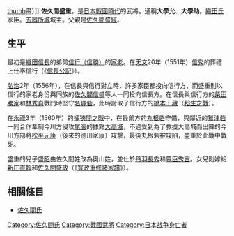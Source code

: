 {{refimprove|time=2015-01-29T07:43:55+00:00}}
{{about|[[佐久間盛經|佐久間盛經]]的兒子，仕於[[織田信秀|織田信秀]]、[[織田信長|信長]]的武將'''佐久間大學'''|[[佐久間盛通|佐久間盛通]]的長男久六|佐久間盛重 (久六)|[[旗本|旗本]][[佐久間盛郎|佐久間盛郎]]的兒子‧[[佐久間盛久|佐久間盛久]]的養子九平|佐久間盛重 (九平)}}
[[file:Sakuma_Daigaku.jpg|thumb]]畫）]]
{{japanese|japanese=佐久間 盛重|kana=さくま もりしげ|romaji=Sakuma Morishige}}
'''佐久間盛重'''{{BD|？||1560年|6月11日||}}，是[[日本戰國時代|日本戰國時代]]的武將。通稱'''大學允'''、'''大學助'''。[[織田氏|織田氏]]家臣。[[五器所城|五器所城]]城主。父親是[[佐久間盛經|佐久間盛經]]。

== 生平 ==
最初是[[織田信長|織田信長]]的弟弟[[織田信行|信行（信勝）]]的[[家老|家老]]。在[[天文_(後奈良天皇)|天文]]20年（1551年）[[織田信秀|信秀]]的葬禮上仕奉信行（《[[信長公記|信長公記]]》）。

[[弘治_(後奈良天皇)|弘治]]2年（1556年），在信長與信行對立時，許多家臣都投向信行方，而盛重則以信行的家老身份與同族的[[佐久間信盛|佐久間信盛]]等人一同投向信長方。在信長與信行方的[[柴田勝家|柴田勝家]]和[[林秀貞|林秀貞]]戰鬥時堅守[[名塚砦|名塚砦]]，此時討取了信行方的[[橋本十藏|橋本十藏]]（[[稻生之戰|稻生之戰]]）。

在[[永祿|永祿]]3年（1560年）的[[桶狹間之戰|桶狹間之戰]]中，在最前方的[[丸根砦|丸根砦]]守備，與鄰近的[[鷲津砦|鷲津砦]]一同合作牽制今川方侵攻[[尾張|尾張]]的據點[[大高城|大高城]]，不過受到為了救援大高城而出陣的今川方部將[[松平元康|松平元康]]（後來的德川家康）攻擊，最後丸根砦被攻陷，盛重於此戰中戰死。

盛重的兒子[[奧山盛昭|盛昭]]由佐久間姓改為奧山姓，並仕於[[丹羽長秀|丹羽長秀]]和[[豐臣秀吉|豐臣秀吉]]。女兒則嫁給[[新庄直賴|新庄直賴]]和[[佐久間盛政|佐久間盛政]]（《[[寬政重修諸家譜|寬政重修諸家譜]]》）。

== 相關條目 ==
*[[佐久間氏|佐久間氏]]

[[Category:佐久間氏|Category:佐久間氏]]
[[Category:戰國武將|Category:戰國武將]]
[[Category:日本战争身亡者|Category:日本战争身亡者]]